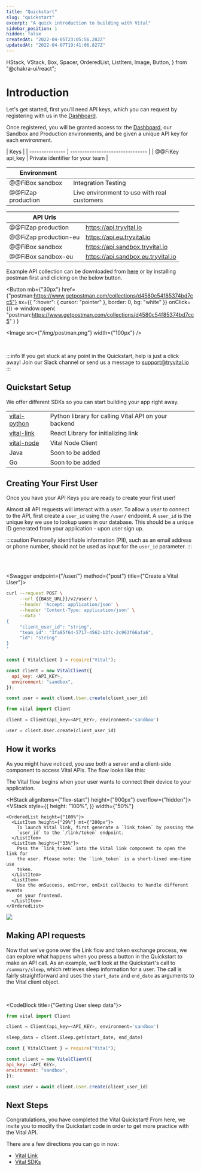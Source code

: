 ```yaml
---
title: "Quickstart"
slug: "quickstart"
excerpt: "A quick introduction to building with Vital"
sidebar_position: 1
hidden: false
createdAt: "2022-04-05T23:05:56.282Z"
updatedAt: "2022-04-07T19:41:06.827Z"
---
```



  HStack,
  VStack,
  Box,
  Spacer,
  OrderedList,
  ListItem,
  Image,
  Button,
} from "@chakra-ui/react";

# Introduction

Let's get started, first you’ll need API keys, which you can request by registering with us in the [Dashboard](https://app.tryvital.io).

Once registered, you will be granted access to: the [Dashboard](https://app.tryvital.io),
our Sandbox and Production environments, and be given a unique API key for each environment.

| Keys            |
| --------------- | -------------------------------- |
| @@FiKey api_key | Private identifier for your team |

| Environment        |                                             |
| ------------------ | ------------------------------------------- |
| @@FiBox sandbox    | Integration Testing                         |
| @@FiZap production | Live environment to use with real customers |

| API Urls              |                                    |
| --------------------- | ---------------------------------- |
| @@FiZap production    | https://api.tryvital.io            |
| @@FiZap production-eu | https://api.eu.tryvital.io         |
| @@FiBox sandbox       | https://api.sandbox.tryvital.io    |
| @@FiBox sandbox-eu    | https://api.sandbox.eu.tryvital.io |

Example API collection can be downloaded from [here](https://www.getpostman.com/collections/d4580c54f85374bd7cc5) or by installing postman first and clicking on the below button.

<Button
  mb={"30px"}
  href={"postman:https://www.getpostman.com/collections/d4580c54f85374bd7cc5"}
  sx={{ ":hover": { cursor: "pointer" }, border: 0, bg: "white" }}
  onClick={() =>
    window.open(
      "postman:https://www.getpostman.com/collections/d4580c54f85374bd7cc5"
    )
  }
>
  <Image src={"/img/postman.png"} width={"100px"} />
</Button>

<br />

:::info
If you get stuck at any point in the Quickstart, help is just a click away! Join our Slack channel or send us a message to support@tryvital.io
:::

## Quickstart Setup

We offer different SDKs so you can start building your app right away.

|                                                                  |                                                      |
| ---------------------------------------------------------------- | ---------------------------------------------------- |
| [vital-python](https://pypi.org/project/vital)                   | Python library for calling Vital API on your backend |
| [vital-link](https://www.npmjs.com/package/@tryvital/vital-link) | React Library for initializing link                  |
| [vital-node](https://www.npmjs.com/package/@tryvital/vital-node) | Vital Node Client                                    |
| Java                                                             | Soon to be added                                     |
| Go                                                               | Soon to be added                                     |

## Creating Your First User

Once you have your API Keys you are ready to create your first user!

Almost all API requests will interact with a _user_. To allow a _user_ to connect to the API, first create a `user_id` using the `/user/` endpoint. A `user_id` is the unique key we use to lookup users in our database. This should be a unique ID generated from your application - upon user sign up.

:::caution
Personally identifiable information (PII), such as an email address or phone number, should not be used as input for the `user_id` parameter.
:::

<br />
<br />

<Swagger endpoint={"/user/"} method={"post"} title={"Create a Vital User"}>

```bash
curl --request POST \
     --url {{BASE_URL}}/v2/user/ \
     --header 'Accept: application/json' \
     --header 'Content-Type: application/json' \
     --data '
{
     "client_user_id": "string",
     "team_id": "3fa85f64-5717-4562-b3fc-2c963f66afa6",
     "id": "string"
}
'
```

```js
const { VitalClient } = require("Vital");

const client = new VitalClient({
  api_key: <API_KEY>,
  environment: "sandbox",
});

const user = await client.User.create(client_user_id)

```

```python
from vital import Client

client = Client(api_key=<API_KEY>, environment='sandbox')

user = client.User.create(client_user_id)
```

</Swagger>

## How it works

As you might have noticed, you use both a server and a client-side component to access Vital APIs. The flow looks like this:

The Vital flow begins when your user wants to connect their device to your application.

<HStack alignItems={"flex-start"} height={"900px"} overflow={"hidden"}>
  <VStack
    style={{
      height: "100%",
    }}
    width={"50%"}
  >
    <OrderedList height={"100%"}>
      <ListItem height={"29%"} mt={"200px"}>
        To launch Vital link, first generate a `link_token` by passing the
        `user_id` to the `/link/token` endpoint.
      </ListItem>
      <ListItem height={"33%"}>
        Pass the `link_token` into the Vital link component to open the link for
        the user. Please note: the `link_token` is a short-lived one-time use
        token.
      </ListItem>
      <ListItem>
        Use the onSuccess, onError, onExit callbacks to handle different events
        on your frontend.
      </ListItem>
    </OrderedList>
  </VStack>
  <VStack>
    <Image src="https://storage.googleapis.com/vital-assets/link-flow-explainer.png" />
  </VStack>
</HStack>

<br />

## Making API requests

Now that we've gone over the Link flow and token exchange process, we can explore what happens
when you press a button in the Quickstart to make an API call. As an example, we'll look at the
Quickstart's call to `/summary/sleep`, which retrieves sleep information for a user. The call
is fairly straightforward and uses the `start_date` and `end_date` as arguments to the Vital
client object.

<br />

<CodeBlock title={"Getting User sleep data"}>

```python
from vital import Client

client = Client(api_key=<API_KEY>, environment='sandbox')

sleep_data = client.Sleep.get(start_date, end_date)
```

```js
const { VitalClient } = require("Vital");

const client = new VitalClient({
api_key: <API_KEY>,
environment: "sandbox",
});

const user = await client.User.create(client_user_id)
```

</CodeBlock>

## Next Steps

Congratulations, you have completed the Vital Quickstart! From here, we invite you
to modify the Quickstart code in order to get more practice with the Vital API.

There are a few directions you can go in now:

- [Vital Link](/vital-link/introduction)
- [Vital SDKs](/sdks/ios)
